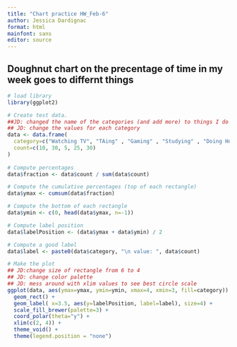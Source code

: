 ```yaml
---
title: "Chart practice HW_Feb-6"
author: Jessica Dardignac
format: html
mainfont: sans
editor: source
---
```

## Doughnut chart on the precentage of time in my week goes to differnt things
```r
# load library
library(ggplot2)

# Create test data.
##JD: changed the name of the categories (and add more) to things I do throughout the week and the percentage of time it takes up
## JD: change the values for each category
data <- data.frame(
  category=c("Watching TV", "TAing" , "Gaming" , "Studying" , "Doing Homework"),
  count=c(10, 30, 5, 25, 30)
)
 
# Compute percentages
data$fraction <- data$count / sum(data$count)

# Compute the cumulative percentages (top of each rectangle)
data$ymax <- cumsum(data$fraction)

# Compute the bottom of each rectangle
data$ymin <- c(0, head(data$ymax, n=-1))

# Compute label position
data$labelPosition <- (data$ymax + data$ymin) / 2

# Compute a good label
data$label <- paste0(data$category, "\n value: ", data$count)

# Make the plot
## JD:change size of rectangle from 6 to 4
## JD: change color palette
## JD: mess around with xlim values to see best circle scale
ggplot(data, aes(ymax=ymax, ymin=ymin, xmax=4, xmin=3, fill=category)) +
  geom_rect() +
  geom_label( x=3.5, aes(y=labelPosition, label=label), size=4) +
  scale_fill_brewer(palette=3) +
  coord_polar(theta="y") +
  xlim(c(2, 4)) +
  theme_void() +
  theme(legend.position = "none")
```

